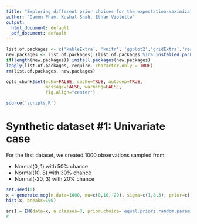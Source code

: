 ```yaml
---
title: "Exploring different prior choices for the expectation-maximization algorithm."
author: "Damon Pham, Kushal Shah, Ethan Violette"
output:
  html_document: default
  pdf_document: default
---
```


```r
list.of.packages <- c('kableExtra', 'knitr', 'ggplot2','gridExtra','reshape2','grid')
new.packages <- list.of.packages[!(list.of.packages %in% installed.packages()[,"Package"])]
if(length(new.packages)) install.packages(new.packages)
lapply(list.of.packages, require, character.only = TRUE)
rm(list.of.packages, new.packages)

opts_chunk$set(echo=FALSE, cache=TRUE, autodep=TRUE,
               message=FALSE, warning=FALSE,
               fig.align="center")

source('scripts.R')
```

# Synthetic dataset #1: Univariate case

For the first dataset, we created 1000 observations sampled from:

* Normal(0, 1) with 50% chance
* Normal(10, 8) with 30% chance
* Normal(-20, 3) with 20% chance

```r
set.seed(0)
x = generate.mog(n.data=1000, mu=c(0,10,-20), sigma=c(1,8,3), prior=c(.5,.3,.2))
hist(x, breaks=100)

ans1 = EM(data=x, n.classes=3, prior.choice='equal.priors.random.params')
#
```